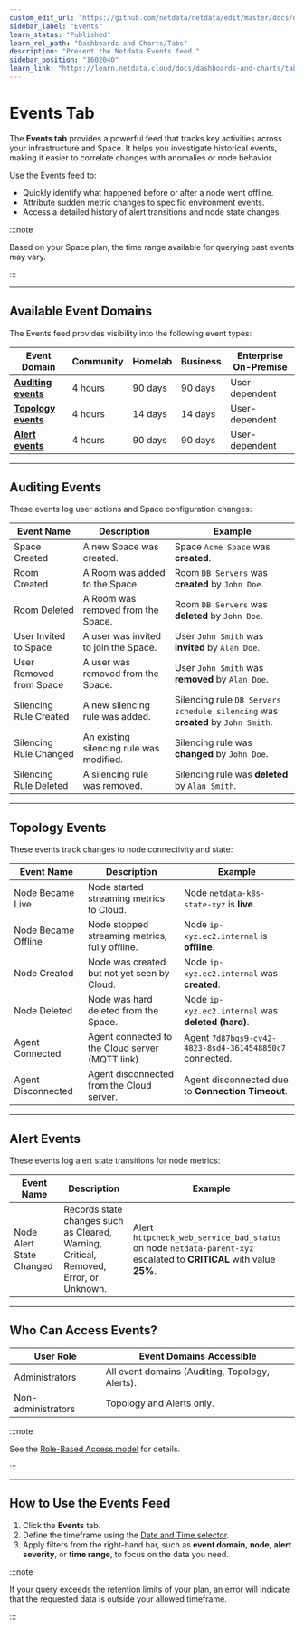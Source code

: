 ```yaml
---
custom_edit_url: "https://github.com/netdata/netdata/edit/master/docs/dashboards-and-charts/events-feed.md"
sidebar_label: "Events"
learn_status: "Published"
learn_rel_path: "Dashboards and Charts/Tabs"
description: "Present the Netdata Events feed."
sidebar_position: "1602040"
learn_link: "https://learn.netdata.cloud/docs/dashboards-and-charts/tabs/events"
---
```


# Events Tab

The **Events tab** provides a powerful feed that tracks key activities across your infrastructure and Space. It helps you investigate historical events, making it easier to correlate changes with anomalies or node behavior.

Use the Events feed to:

- Quickly identify what happened before or after a node went offline.
- Attribute sudden metric changes to specific environment events.
- Access a detailed history of alert transitions and node state changes.

:::note

Based on your Space plan, the time range available for querying past events may vary.

:::

---

## Available Event Domains

The Events feed provides visibility into the following event types:

| **Event Domain**                        | **Community** | **Homelab** | **Business** | **Enterprise On-Premise** |
|-----------------------------------------|---------------|-------------|--------------|---------------------------|
| **[Auditing events](#auditing-events)** | 4 hours       | 90 days     | 90 days      | User-dependent            |
| **[Topology events](#topology-events)** | 4 hours       | 14 days     | 14 days      | User-dependent            |
| **[Alert events](#alert-events)**       | 4 hours       | 90 days     | 90 days      | User-dependent            |

---

## Auditing Events

These events log user actions and Space configuration changes:

| **Event Name**          | **Description**                          | **Example**                                                                     |
|-------------------------|------------------------------------------|---------------------------------------------------------------------------------|
| Space Created           | A new Space was created.                 | Space `Acme Space` was **created**.                                             |
| Room Created            | A Room was added to the Space.           | Room `DB Servers` was **created** by `John Doe`.                                |
| Room Deleted            | A Room was removed from the Space.       | Room `DB Servers` was **deleted** by `John Doe`.                                |
| User Invited to Space   | A user was invited to join the Space.    | User `John Smith` was **invited** by `Alan Doe`.                                |
| User Removed from Space | A user was removed from the Space.       | User `John Smith` was **removed** by `Alan Doe`.                                |
| Silencing Rule Created  | A new silencing rule was added.          | Silencing rule `DB Servers schedule silencing` was **created** by `John Smith`. |
| Silencing Rule Changed  | An existing silencing rule was modified. | Silencing rule was **changed** by `John Doe`.                                   |
| Silencing Rule Deleted  | A silencing rule was removed.            | Silencing rule was **deleted** by `Alan Smith`.                                 |

---

## Topology Events

These events track changes to node connectivity and state:

| **Event Name**      | **Description**                                  | **Example**                                             |
|---------------------|--------------------------------------------------|---------------------------------------------------------|
| Node Became Live    | Node started streaming metrics to Cloud.         | Node `netdata-k8s-state-xyz` is **live**.               |
| Node Became Offline | Node stopped streaming metrics, fully offline.   | Node `ip-xyz.ec2.internal` is **offline**.              |
| Node Created        | Node was created but not yet seen by Cloud.      | Node `ip-xyz.ec2.internal` was **created**.             |
| Node Deleted        | Node was hard deleted from the Space.            | Node `ip-xyz.ec2.internal` was **deleted (hard)**.      |
| Agent Connected     | Agent connected to the Cloud server (MQTT link). | Agent `7d87bqs9-cv42-4823-8sd4-3614548850c7` connected. |
| Agent Disconnected  | Agent disconnected from the Cloud server.        | Agent disconnected due to **Connection Timeout**.       |

---

## Alert Events

These events log alert state transitions for node metrics:

| **Event Name**           | **Description**                                                                       | **Example**                                                                                                         |
|--------------------------|---------------------------------------------------------------------------------------|---------------------------------------------------------------------------------------------------------------------|
| Node Alert State Changed | Records state changes such as Cleared, Warning, Critical, Removed, Error, or Unknown. | Alert `httpcheck_web_service_bad_status` on node `netdata-parent-xyz` escalated to **CRITICAL** with value **25%**. |

---

## Who Can Access Events?

| **User Role**      | **Event Domains Accessible**                    |
|--------------------|-------------------------------------------------|
| Administrators     | All event domains (Auditing, Topology, Alerts). |
| Non-administrators | Topology and Alerts only.                       |

:::note

See the [Role-Based Access model](/docs/netdata-cloud/authentication-&-authorization/role-based-access-model) for details.

:::

---

## How to Use the Events Feed

1. Click the **Events** tab.
2. Define the timeframe using the [Date and Time selector](/docs/dashboards-and-charts/time-controls#date-and-time-selector).
3. Apply filters from the right-hand bar, such as **event domain**, **node**, **alert severity**, or **time range**, to focus on the data you need.

:::note

If your query exceeds the retention limits of your plan, an error will indicate that the requested data is outside your allowed timeframe.

:::
